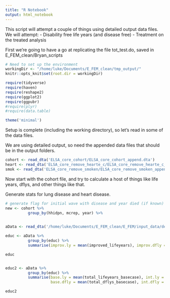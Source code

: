 ```yaml
---
title: "R Notebook"
output: html_notebook
---
```


This script will attempt a couple of things using detailed output data files. We will attempt:
- Disability free life years (and disease free)
- Treatment on the treated analysis

First we're going to have a go at replicating the file tot_test.do, saved in E_FEM_clean/Bryan_scripts

```r
# Need to set up the environment
workingDir <- "/home/luke/Documents/E_FEM_clean/tmp_output/"
knitr::opts_knit$set(root.dir = workingDir)

require(tidyverse)
require(haven)
require(reshape2)
require(ggplot2)
require(ggpubr)
#require(plyr)
#require(data.table)

theme('minimal')
```

Setup is complete (including the working directory), so let's read in some of the data files.

We are using detailed output, so need the appended data files that should be in the output folders. 

```r
cohort <- read_dta('ELSA_core_cohort/ELSA_core_cohort_append.dta')
heart <- read_dta('ELSA_core_remove_hearte_c/ELSA_core_remove_hearte_c_append.dta')
smok <- read_dta('ELSA_core_remove_smoken/ELSA_core_remove_smoken_append.dta')
```

Now start with the cohort file, and try to calculate a host of things like life years, dflys, and other things like that.

Generate stats for lung disease and heart disease.

```r

# generate flag for initial wave with disease and year died (if known)
new <- cohort %>%
          group_by(hhidpn, mcrep, year) %>%
          

```



```r

aData <- read_dta('/home/luke/Documents/E_FEM_clean/E_FEM/input_data/detailed_output/tot/base_treated_merged_smoken_tot.dta')

```

```r

educ <- aData %>%
          group_by(educ) %>%
          summarise(improv.ly = mean(improved_lifeyears), improv.dfly = mean(improved_dflys))

educ



```

```r
educ2 <- aData %>%
          group_by(educ) %>%
          summarise(base.ly = mean(total_lifeyears_basecase), int.ly = mean(total_lifeyears),
                    base.dfly = mean(total_dflys_basecase), int.dfly = mean(total_dflys))

educ2
```

